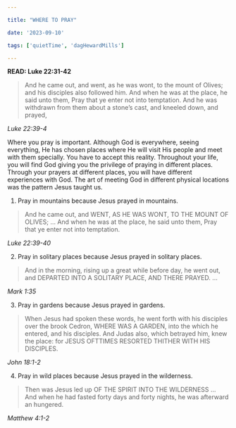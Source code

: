 ```yaml
---

title: "WHERE TO PRAY"

date: '2023-09-10'

tags: ['quietTime', 'dagHewardMills']

---
```


**READ: Luke 22:31-42**

>And he came out, and went, as he was wont, to the mount of Olives; and his disciples also followed him. And when he was at the place, he said unto them, Pray that ye enter not into temptation. And he was withdrawn from them about a stone’s cast, and kneeled down, and prayed,

*Luke 22:39-4*

Where you pray is important. Although God is everywhere, seeing everything, He has chosen places where He will visit His people and meet with them specially. You have to accept this reality. Throughout your life, you will find God giving you the privilege of praying in different places. Through your prayers at different places, you will have different experiences with God. The art of meeting God in different physical locations was the pattern Jesus taught us.

1. Pray in mountains because Jesus prayed in mountains.

>And he came out, and WENT, AS HE WAS WONT, TO THE MOUNT OF OLIVES; ... And when he was at the place, he said unto them, Pray that ye enter not into temptation.

*Luke 22:39-40*

2. Pray in solitary places because Jesus prayed in solitary places.

>And in the morning, rising up a great while before day, he went out, and DEPARTED INTO A SOLITARY PLACE, AND THERE PRAYED. ... 

*Mark 1:35*

3. Pray in gardens because Jesus prayed in gardens.

>When Jesus had spoken these words, he went forth with his disciples over the brook Cedron, WHERE WAS A GARDEN, into the which he entered, and his disciples. And Judas also, which betrayed him, knew the place: for JESUS OFTTIMES RESORTED THITHER WITH HIS DISCIPLES.

*John 18:1-2*

4. Pray in wild places because Jesus prayed in the wilderness.

>Then was Jesus led up OF THE SPIRIT INTO THE WILDERNESS ... And when he had fasted forty days and forty nights, he was afterward an hungered.

*Matthew 4:1-2*

